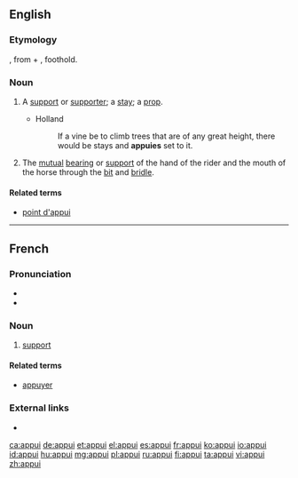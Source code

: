 ==English==

===Etymology===
{{etyl|fr|en}}, from {{etyl|la|en}} {{lena}} {{m|la|ad}} + {{m|la|podium}}, foothold.

===Noun===
{{en-noun|s|appuies}}

# {{label|en|obsolete}} A [[support]] or [[supporter]]; a [[stay]]; a [[prop]].
#* Holland
#*: If a vine be to climb trees that are of any great height, there would be stays and '''appuies''' set to it.
# {{lb|en|horse-riding}} The [[mutual]] [[bearing]] or [[support]] of the hand of the rider and the mouth of the horse through the [[bit]] and [[bridle]].

====Related terms====
* [[point d'appui]]

{{Webster 1913}}

----

==French==

===Pronunciation===
* {{IPA|/apɥi/|lang=fr}}
* {{audio|Fr-appui.ogg|audio|lang=fr}}

===Noun===
{{fr-noun|m}}

# [[support]]

====Related terms====
* [[appuyer]]

===External links===
* {{R:TLFi}}

[[ca:appui]]
[[de:appui]]
[[et:appui]]
[[el:appui]]
[[es:appui]]
[[fr:appui]]
[[ko:appui]]
[[io:appui]]
[[id:appui]]
[[hu:appui]]
[[mg:appui]]
[[pl:appui]]
[[ru:appui]]
[[fi:appui]]
[[ta:appui]]
[[vi:appui]]
[[zh:appui]]